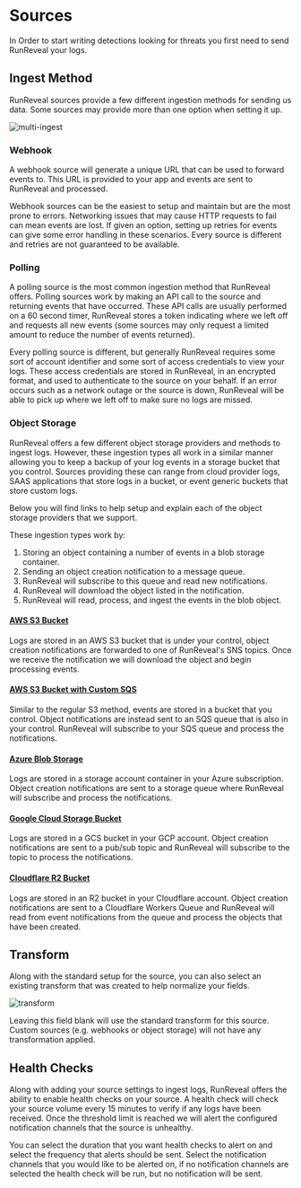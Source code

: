 # Sources

In Order to start writing detections looking for threats you first need to send RunReveal your logs.

## Ingest Method

RunReveal sources provide a few different ingestion methods for sending us data. Some sources may provide more than one option when setting it up.

![multi-ingest](/sources/multi-ingest.png)

### Webhook

A webhook source will generate a unique URL that can be used to forward events to. This URL is provided to your app and events are sent to RunReveal and processed.

Webhook sources can be the easiest to setup and maintain but are the most prone to errors.
Networking issues that may cause HTTP requests to fail can mean events are lost.
If given an option, setting up retries for events can give some error handling in these scenarios.
Every source is different and retries are not guaranteed to be available.

### Polling

A polling source is the most common ingestion method that RunReveal offers. Polling sources work by making an API call to the source
and returning events that have occurred.
These API calls are usually performed on a 60 second timer, RunReveal stores a token indicating where we left off and requests all new events (some sources may only request a limited amount to reduce the number of events returned).

Every polling source is different, but generally RunReveal requires some sort of account identifier and some sort of access credentials to view your logs.
These access credentials are stored in RunReveal, in an encrypted format, and used to authenticate to the source on your behalf.
If an error occurs such as a network outage or the source is down, RunReveal will be able to pick up where we left off to make sure no logs are missed.

### Object Storage

RunReveal offers a few different object storage providers and methods to ingest logs. However, these ingestion types all work in a similar manner allowing you to keep a backup of your log events in a storage bucket that you control.
Sources providing these can range from cloud provider logs, SAAS applications that store logs in a bucket, or event generic buckets that store custom logs.

Below you will find links to help setup and explain each of the object storage providers that we support.

These ingestion types work by:
1. Storing an object containing a number of events in a blob storage container.
2. Sending an object creation notification to a message queue.
3. RunReveal will subscribe to this queue and read new notifications.
4. RunReveal will download the object listed in the notification.
5. RunReveal will read, process, and ingest the events in the blob object.

#### [AWS S3 Bucket](sources/object-storage/s3.mdx)

Logs are stored in an AWS S3 bucket that is under your control,
object creation notifications are forwarded to one of RunReveal's SNS topics.
Once we receive the notification we will download the object and begin processing events.

#### [AWS S3 Bucket with Custom SQS](sources/object-storage/external-s3.mdx)

Similar to the regular S3 method, events are stored in a bucket that you control.
Object notifications are instead sent to an SQS queue that is also in your control.
RunReveal will subscribe to your SQS queue and process the notifications.

#### [Azure Blob Storage](sources/object-storage/azure.mdx)

Logs are stored in a storage account container in your Azure subscription.
Object creation notifications are sent to a storage queue where RunReveal will subscribe and process the notifications.

#### [Google Cloud Storage Bucket](sources/object-storage/gcs.mdx)

Logs are stored in a GCS bucket in your GCP account.
Object creation notifications are sent to a pub/sub topic and RunReveal will subscribe to the topic to process the notifications.

#### [Cloudflare R2 Bucket](sources/object-storage/r2.mdx)

Logs are stored in an R2 bucket in your Cloudflare account.
Object creation notifications are sent to a Cloudflare Workers Queue and RunReveal will read from event notifications from the queue
and process the objects that have been created.

## Transform

Along with the standard setup for the source, you can also select an existing transform that was created to help normalize your fields. 

![transform](/transform-source.png)

Leaving this field blank will use the standard transform for this source. Custom sources (e.g. webhooks or object storage) will not have any transformation applied.

## Health Checks

Along with adding your source settings to ingest logs, RunReveal offers the ability to enable health checks on your source.
A health check will check your source volume every 15 minutes to verify if any logs have been received.
Once the threshold limit is reached we will alert the configured notification channels that the source is unhealthy.

You can select the duration that you want health checks to alert on and select the frequency that alerts should be sent.
Select the notification channels that you would like to be alerted on, if no notification channels are selected the health check will be run, but no notification will be sent.

